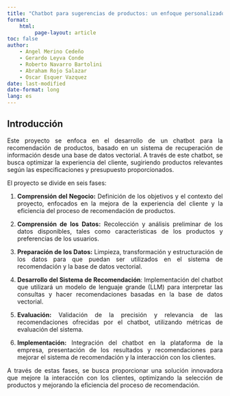 ```yaml
---
title: "Chatbot para sugerencias de productos: un enfoque personalizado"
format: 
    html:
         page-layout: article
toc: false
author: 
    - Angel Merino Cedeño
    - Gerardo Leyva Conde
    - Roberto Navarro Bartolini
    - Abraham Rojo Salazar
    - Oscar Esquer Vazquez
date: last-modified
date-format: long
lang: es
---
```


::: {style="text-align: justify"}
## Introducción

Este proyecto se enfoca en el desarrollo de un chatbot para la recomendación de productos, basado en un sistema de recuperación de información desde una base de datos vectorial. A través de este chatbot, se busca optimizar la experiencia del cliente, sugiriendo productos relevantes según las especificaciones y presupuesto proporcionados.

El proyecto se divide en seis fases:

1. **Comprensión del Negocio:** Definición de los objetivos y el contexto del proyecto, enfocados en la mejora de la experiencia del cliente y la eficiencia del proceso de recomendación de productos.

2. **Comprensión de los Datos:** Recolección y análisis preliminar de los datos disponibles, tales como características de los productos y preferencias de los usuarios.

3. **Preparación de los Datos:** Limpieza, transformación y estructuración de los datos para que puedan ser utilizados en el sistema de recomendación y la base de datos vectorial.

4. **Desarrollo del Sistema de Recomendación**: Implementación del chatbot que utilizará un modelo de lenguaje grande (LLM) para interpretar las consultas y hacer recomendaciones basadas en la base de datos vectorial.

5. **Evaluación:** Validación de la precisión y relevancia de las recomendaciones ofrecidas por el chatbot, utilizando métricas de evaluación del sistema.

6. **Implementación:** Integración del chatbot en la plataforma de la empresa, presentación de los resultados y recomendaciones para mejorar el sistema de recomendación y la interacción con los clientes.

A través de estas fases, se busca proporcionar una solución innovadora que mejore la interacción con los clientes, optimizando la selección de productos y mejorando la eficiencia del proceso de recomendación.
:::